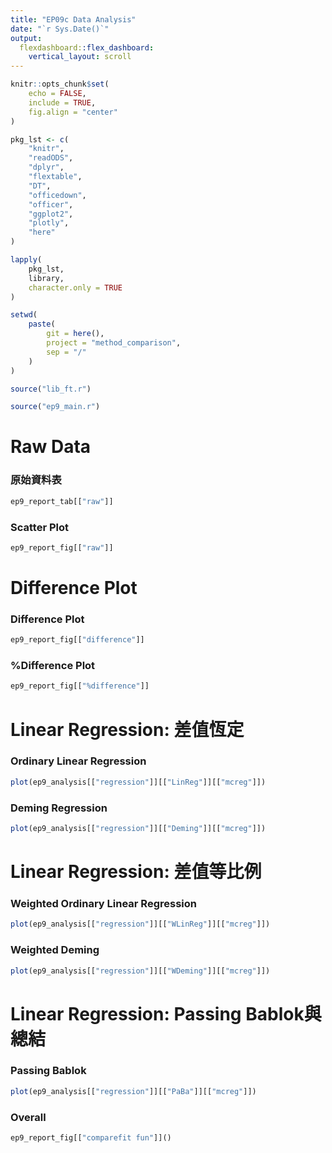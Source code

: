 ```yaml
---
title: "EP09c Data Analysis"
date: "`r Sys.Date()`"
output: 
  flexdashboard::flex_dashboard:
    vertical_layout: scroll
---
```


```r
knitr::opts_chunk$set(
    echo = FALSE,
    include = TRUE,
    fig.align = "center"
)
```

```r
pkg_lst <- c(
    "knitr",
    "readODS",
    "dplyr",
    "flextable",
    "DT",
    "officedown",
    "officer",
    "ggplot2",
    "plotly",
    "here"
)

lapply(
    pkg_lst,
    library,
    character.only = TRUE
)

setwd(
    paste(
        git = here(),
        project = "method_comparison",
        sep = "/"
    )
)

source("lib_ft.r")
```

```r
source("ep9_main.r")
```

Raw Data
================

### 原始資料表
    
```r
ep9_report_tab[["raw"]]
```
    
### Scatter Plot

```r
ep9_report_fig[["raw"]]
```

Difference Plot
================

### Difference Plot

```r
ep9_report_fig[["difference"]]
```

### %Difference Plot

```r
ep9_report_fig[["%difference"]]
```

Linear Regression: 差值恆定
================

### Ordinary Linear Regression

```r
plot(ep9_analysis[["regression"]][["LinReg"]][["mcreg"]])
```

### Deming Regression

```r
plot(ep9_analysis[["regression"]][["Deming"]][["mcreg"]])
```

Linear Regression: 差值等比例
================

### Weighted Ordinary Linear Regression

```r
plot(ep9_analysis[["regression"]][["WLinReg"]][["mcreg"]])
```

### Weighted Deming

```r
plot(ep9_analysis[["regression"]][["WDeming"]][["mcreg"]])
```

Linear Regression: Passing Bablok與總結
================

### Passing Bablok

```r
plot(ep9_analysis[["regression"]][["PaBa"]][["mcreg"]])
```

### Overall

```r
ep9_report_fig[["comparefit fun"]]()
```